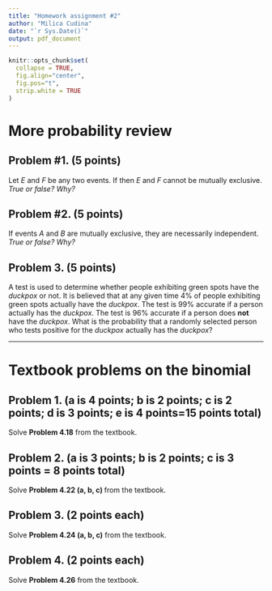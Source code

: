 ```yaml
---
title: "Homework assignment #2"
author: "Milica Cudina"
date: "`r Sys.Date()`"
output: pdf_document
---
```

<!-- The author of this template is Dr. Gordan Zitkovic.-->
<!-- The code chunk below contains some settings that will  -->
<!-- make your R code look better in the output pdf file.  -->
<!-- If you are curious about what each option below does, -->
<!-- go to https://yihui.org/knitr/options/ -->
<!-- If not, feel free to disregard everything ...  -->
```r
knitr::opts_chunk$set(
  collapse = TRUE,
  fig.align="center",
  fig.pos="t",
  strip.white = TRUE
)
```
<!-- ... down to here. -->

# More probability review
## Problem #1. **(5 points)**
Let $E$ and $F$ be any two events. If
\begin{equation}%\label{}
    \nonumber
    \begin{split}
      \mathbb{P}[E] = \mathbb{P}[F] = \frac{2}{3}\,,
    \end{split}
\end{equation}
then $E$ and $F$ cannot be mutually exclusive. *True or false? Why?*

## Problem #2. **(5 points)**
If events $A$ and $B$ are mutually exclusive, they are necessarily independent. *True or false? Why?*

## Problem 3. **(5 points)**
A test is used to determine whether people exhibiting green spots have the *duckpox* or not. It is believed that at any given time 4% of people exhibiting green spots actually have the *duckpox*. 
The test is 99% accurate if a person actually has the *duckpox*. The test is 96% accurate if a person does **not** have the *duckpox*. What is the probability that a randomly selected person who tests positive for the *duckpox* actually has the *duckpox*?

---


# Textbook problems on the binomial
## Problem 1. **(a is 4 points; b is 2 points; c is 2 points; d is 3 points; e is 4 points=15 points total)**<br>
Solve **Problem 4.18** from the textbook.

## Problem 2. **(a is 3 points; b is 2 points; c is 3 points = 8 points total)** 
Solve **Problem 4.22 (a, b, c) ** from the textbook.

## Problem 3. **(2 points each)** 
Solve **Problem 4.24 (a, b, c)** from the textbook.

## Problem 4. **(2 points each)** 
Solve **Problem 4.26** from the textbook.


